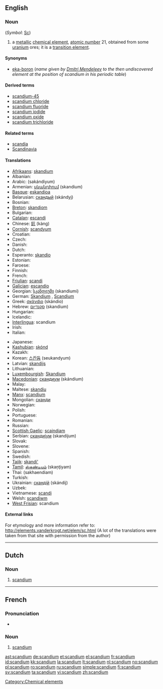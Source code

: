 {{also|Scandium}}
==English==
{{elements|Sc|calcium|Ca|titanium|Ti}}

===Noun===
{{wikipedia}}
{{en-noun|-}} (''Symbol'': [[Sc]])

# a [[metallic]] [[chemical element]], [[atomic number]] 21, obtained from some [[uranium]] ores; it is a [[transition element]].

====Synonyms====
* [[eka-boron]] (''name given by [[w:Dmitri Mendeleev|Dmitri Mendeleev]] to the then undiscovered element at the position of scandium in his periodic table'')

====Derived terms====
* [[scandium-45]]
* [[scandium chloride]]
* [[scandium fluoride]]
* [[scandium iodide]]
* [[scandium oxide]]
* [[scandium trichloride]]

====Related terms====
* [[scandia]]
* [[Scandinavia]]

====Translations====
{{trans-top|chemical element}}
* [[Afrikaans]]: [[skandium]]
* Albanian: {{t-|sq|skandium|xs=Albanian}}
* Arabic: {{Arab|[[سكانديوم]]}} (sakándiyum) {{m}}
* Armenian: [[սկանդիում]] (skandium)
* [[Basque]]: [[eskandioa]]
* Belarusian: [[скандый]] (skándyj) {{m}}
* Bosnian: {{t-|bs|skandij}}
* [[Breton]]: [[skandiom]]
* Bulgarian: {{t-|bg|скандий|m|tr=skándij|sc=Cyrl}}
* [[Catalan]]: [[escandi]]
* Chinese: [[鈧]] (kàng)
* [[Cornish]]: [[scandyum]]
* Croatian: {{t-|hr|skandij}}
* Czech: {{t+|cs|skandium}}
* Danish: {{t-|da|skandium}}
* Dutch: {{t+|nl|scandium|n}}
* Esperanto: [[skandio]]
* Estonian: {{t-|et|skandium}}
* Faroese: {{t-|fo|skandium|xs=Faroese}}
* Finnish: {{t+|fi|skandium}}
* French: {{t+|fr|scandium|m}}
* [[Friulian]]: [[scandi]]
* [[Galician]]: [[escandio]]
* Georgian: [[სკანდიუმი]] (skandiumi)
* German: [[Skandium]] {{n}}, [[Scandium]] {{n}}
* Greek: [[σκάνdιο]] (skándio) {{n}}
* Hebrew: [[סקנדיום]] (skandium)
* Hungarian: {{t+|hu|szkandium}}
* Icelandic: {{t+|is|skandín}}
* [[Interlingua]]: scandium
* Irish: {{t+|ga|scaindiam|xs=Irish}}
* Italian: {{t+|it|scandio|m}}
{{trans-mid}}
* Japanese: {{t+|ja|スカンジウム|tr=sukanjiumu|sc=Jpan}}
* [[Kashubian]]: [[skónd]]
* Kazakh: {{t-|kk|скандий|tr=skandij|sc=Cyrl|xs=Kazakh}}
* Korean: [[스칸듐]] (seukandyum)
* Latvian: [[skandijs]]
* Lithuanian: {{t+|lt|skandis|xs=Lithuanian}}
* [[Luxembourgish]]: [[Skandium]]
* [[Macedonian]]: [[скандиум]] (skándium) {{m}}
* Malay: {{t-|ms|skandium|xs=Malay}}
* Maltese: [[skandju]]
* [[Manx]]: [[scandjum]]
* Mongolian: [[сканди]]
* Norwegian: {{t+|no|scandium}}
* Polish: {{t+|pl|skand|m}}
* Portuguese: {{t+|pt|escândio|m}}
* Romanian: {{t+|ro|scandiu|n}}
* Russian: {{t+|ru|скандий|m|tr=skándij|sc=Cyrl}}
* [[Scottish Gaelic]]: [[scaindiam]]
* Serbian: [[скандиjум]] (skandijum) {{m}}
* Slovak: {{t-|sk|skandium}}
* Slovene: {{t+|sl|skandij}}
* Spanish: {{t+|es|escandio|m}}
* Swedish: {{t+|sv|skandium|n}}
* [[Tajik]]: [[skandi']]
* [[Tamil]]: [[ஸ்கண்டியம்]] (skaņţiyam)
* Thai: {{Thai|[[สแคนเดียม]]}} (sakhaendiam)
* Turkish: {{t+|tr|skandiyum}}
* Ukrainian: [[скандiй]] (skándij) {{m}}
* Uzbek: {{t-|uz|скандий|tr=skandiy|sc=Cyrl|xs=Uzbek}}
* Vietnamese: [[scandi]]
* Welsh: [[scandiwm]]
* [[West Frisian]]: scandium
{{trans-bottom}}

====External links====
For etymology and more information refer to:
http://elements.vanderkrogt.net/elem/sc.html
(A lot of the translations were taken from that site with permission from the author)

[[Category:Chemical elements]]

----

==Dutch==
{{wikipedia|lang=nl}}

===Noun===
{{infl|nl|noun|g=n}}

# {{chemical element|lang=nl}} [[scandium#English|scandium]]
----
==French==
{{wikipedia|lang=fr}}

===Pronunciation===
* {{IPA|lang=fr| /skɑ̃.djɔm/}}

===Noun===
{{fr-noun-unc|m}}

# {{chemical element|lang=fr}} [[scandium#English|scandium]]

[[ast:scandium]]
[[de:scandium]]
[[et:scandium]]
[[el:scandium]]
[[fr:scandium]]
[[id:scandium]]
[[kk:scandium]]
[[la:scandium]]
[[lt:scandium]]
[[nl:scandium]]
[[no:scandium]]
[[pl:scandium]]
[[ro:scandium]]
[[ru:scandium]]
[[simple:scandium]]
[[fi:scandium]]
[[sv:scandium]]
[[ta:scandium]]
[[vi:scandium]]
[[zh:scandium]]